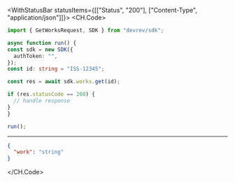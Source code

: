 

<WithStatusBar statusItems={[["Status", "200"], ["Content-Type", "application/json"]]}>
  <CH.Code>
  ```typescript Get.ts
  import { GetWorksRequest, SDK } from "devrev/sdk";

async function run() {
  const sdk = new SDK({
    authToken: "",
  });
const id: string = "ISS-12345";

  const res = await sdk.works.get(id);

  if (res.statusCode == 200) {
    // handle response
  }
}

run();
  ```
  ---

  ```json Example Response
  {
    "work": "string"
  }
  ```
  </CH.Code>
</WithStatusBar>
